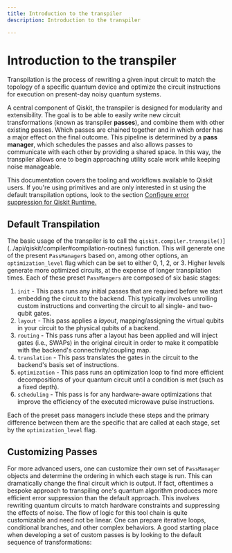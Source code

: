 ```yaml
---
title: Introduction to the transpiler
description: Introduction to the transpiler

---
```



# Introduction to the transpiler

Transpilation is the process of rewriting a given input circuit to match the topology of a specific quantum device and optimize the circuit instructions for execution on present-day noisy quantum systems.  

A central component of Qiskit, the transpiler is designed for modularity and extensibility. The goal is to be able to easily write new circuit transformations (known as transpiler **passes**), and combine them with other existing passes.  Which passes are chained together and in which order has a major effect on the final outcome. This pipeline is determined by a **pass manager**, which schedules the passes and also allows passes to communicate with each other by providing a shared space. In this way, the transpiler allows one to begin approaching utility scale work while keeping noise manageable.

This documentation covers the tooling and workflows available to Qiskit users.  If you're using primitives and are only interested in st using the default transpilation options, look to the section [Configure error suppression for Qiskit Runtime.](../run/configure-runtime-compilation)



## Default Transpilation
The basic usage of the transpiler is to call the `qiskit.compiler.transpile()`](../api/qiskit/compiler#compilation-routines) function.  This will generate one of the present `PassManager`s based on, among other options, an `optimization_level` flag which can be set to either 0, 1, 2, or 3.  Higher levels generate more optimized circuits, at the expense of longer transpilation times.  Each of these preset `PassMangers` are composed of six basic stages:

1. `init` - This pass runs any initial passes that are required before we start embedding the circuit to the backend.  This typically involves unrolling custom instructions and converting the circuit to all single- and two-qubit gates.
1. `layout` - This pass applies a *layout*, mapping/assigning the virtual qubits in your circuit to the physical qubits of a backend.
1. `routing` - This pass runs after a layout has been applied and will inject gates (i.e., SWAPs) in the original circuit in order to make it compatible with the backend's connectivity/coupling map.
1. `translation` - This pass translates the gates in the circuit to the backend's basis set of instructions.
1. `optimization` - This pass runs an optimization loop to find more efficient decompositions of your quantum circuit until a condition is met (such as a fixed depth).
1. `scheduling` - This pass is for any hardware-aware optimizations that improve the efficiency of the executed microwave pulse instructions.

Each of the preset pass managers include these steps and the primary difference between them are the specific that are called at each stage, set by the `optimization_level` flag.

## Customizing Passes
For more advanced users, one can customize their own set of `PassManager` objects and determine the ordering in which each stage is run.  This can dramatically change the final circuit which is output. If fact, oftentimes a bespoke approach to transpiling one's quantum algorithm produces more efficient error suppression than the default approach.  This involves rewriting quantum circuits to match hardware constraints and suppressing the effects of noise.  The flow of logic for this tool chain is quite customizable and need not be linear.  One can prepare iterative loops, conditional branches, and other complex behaviors.  A good starting place when developing a set of custom passes is by looking to the default sequence of transformations:

